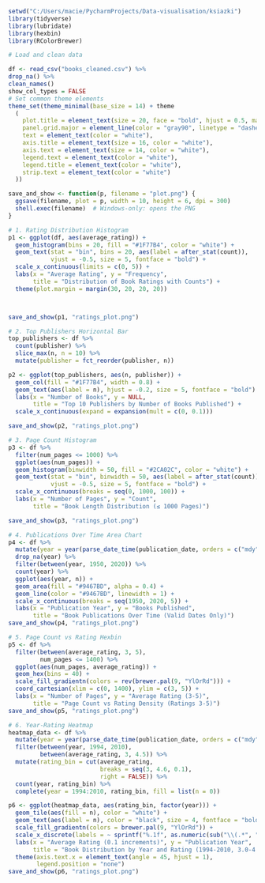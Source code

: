 ```r
setwd("C:/Users/macie/PycharmProjects/Data-visualisation/ksiazki") 
library(tidyverse)
library(lubridate)
library(hexbin)
library(RColorBrewer)

# Load and clean data

df <- read_csv("books_cleaned.csv") %>% 
drop_na() %>% 
clean_names()
show_col_types = FALSE
# Set common theme elements
theme_set(theme_minimal(base_size = 14) + theme
  (
    plot.title = element_text(size = 20, face = "bold", hjust = 0.5, margin = margin(b = 30)),
    panel.grid.major = element_line(color = "gray90", linetype = "dashed"),
    text = element_text(color = "white"),
    axis.title = element_text(size = 16, color = "white"),
    axis.text = element_text(size = 14, color = "white"),
    legend.text = element_text(color = "white"),
    legend.title = element_text(color = "white"),
    strip.text = element_text(color = "white")
  ))

save_and_show <- function(p, filename = "plot.png") {
  ggsave(filename, plot = p, width = 10, height = 6, dpi = 300)
  shell.exec(filename)  # Windows-only: opens the PNG
}
```

```r
# 1. Rating Distribution Histogram
p1 <- ggplot(df, aes(average_rating)) +
  geom_histogram(bins = 20, fill = "#1F77B4", color = "white") +
  geom_text(stat = "bin", bins = 20, aes(label = after_stat(count)),
            vjust = -0.5, size = 5, fontface = "bold") +
  scale_x_continuous(limits = c(0, 5)) +
  labs(x = "Average Rating", y = "Frequency",
       title = "Distribution of Book Ratings with Counts") +
  theme(plot.margin = margin(30, 20, 20, 20))



save_and_show(p1, "ratings_plot.png")
```


```r
# 2. Top Publishers Horizontal Bar
top_publishers <- df %>% 
  count(publisher) %>% 
  slice_max(n, n = 10) %>% 
  mutate(publisher = fct_reorder(publisher, n))

p2 <- ggplot(top_publishers, aes(n, publisher)) +
  geom_col(fill = "#1F77B4", width = 0.8) +
  geom_text(aes(label = n), hjust = -0.2, size = 5, fontface = "bold") +
  labs(x = "Number of Books", y = NULL,
       title = "Top 10 Publishers by Number of Books Published") +
  scale_x_continuous(expand = expansion(mult = c(0, 0.1)))

save_and_show(p2, "ratings_plot.png")
```
```r
# 3. Page Count Histogram
p3 <- df %>% 
  filter(num_pages <= 1000) %>% 
  ggplot(aes(num_pages)) +
  geom_histogram(binwidth = 50, fill = "#2CA02C", color = "white") +
  geom_text(stat = "bin", binwidth = 50, aes(label = after_stat(count)),
            vjust = -0.5, size = 5, fontface = "bold") +
  scale_x_continuous(breaks = seq(0, 1000, 100)) +
  labs(x = "Number of Pages", y = "Count",
       title = "Book Length Distribution (≤ 1000 Pages)")

save_and_show(p3, "ratings_plot.png")
```
```r
# 4. Publications Over Time Area Chart
p4 <- df %>% 
  mutate(year = year(parse_date_time(publication_date, orders = c("mdy", "ymd")))) %>% 
  drop_na(year) %>% 
  filter(between(year, 1950, 2020)) %>% 
  count(year) %>% 
  ggplot(aes(year, n)) +
  geom_area(fill = "#9467BD", alpha = 0.4) +
  geom_line(color = "#9467BD", linewidth = 1) +
  scale_x_continuous(breaks = seq(1950, 2020, 5)) +
  labs(x = "Publication Year", y = "Books Published",
       title = "Book Publications Over Time (Valid Dates Only)")
save_and_show(p4, "ratings_plot.png")
```
```r
# 5. Page Count vs Rating Hexbin
p5 <- df %>% 
  filter(between(average_rating, 3, 5),
         num_pages <= 1400) %>% 
  ggplot(aes(num_pages, average_rating)) +
  geom_hex(bins = 40) +
  scale_fill_gradientn(colors = rev(brewer.pal(9, "YlOrRd"))) +
  coord_cartesian(xlim = c(0, 1400), ylim = c(3, 5)) +
  labs(x = "Number of Pages", y = "Average Rating (3-5)",
       title = "Page Count vs Rating Density (Ratings 3-5)")
save_and_show(p5, "ratings_plot.png")
```  


```r
# 6. Year-Rating Heatmap
heatmap_data <- df %>% 
  mutate(year = year(parse_date_time(publication_date, orders = c("mdy", "ymd"))) %>% 
  filter(between(year, 1994, 2010),
         between(average_rating, 3, 4.5)) %>% 
  mutate(rating_bin = cut(average_rating, 
                          breaks = seq(3, 4.6, 0.1),
                          right = FALSE)) %>% 
  count(year, rating_bin) %>% 
  complete(year = 1994:2010, rating_bin, fill = list(n = 0))

p6 <- ggplot(heatmap_data, aes(rating_bin, factor(year))) +
  geom_tile(aes(fill = n), color = "white") +
  geom_text(aes(label = n), color = "black", size = 4, fontface = "bold") +
  scale_fill_gradientn(colors = brewer.pal(9, "YlOrRd")) +
  scale_x_discrete(labels = ~ sprintf("%.1f", as.numeric(sub("\\(.*", "", .x))))) +
  labs(x = "Average Rating (0.1 increments)", y = "Publication Year",
       title = "Book Distribution by Year and Rating (1994-2010, 3.0-4.5)") +
  theme(axis.text.x = element_text(angle = 45, hjust = 1),
        legend.position = "none")
save_and_show(p6, "ratings_plot.png")
```
